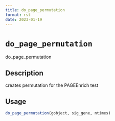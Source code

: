 ```yaml
--- 
title: do_page_permutation 
format: rst 
date: 2023-01-19 
--- 
```

# `do_page_permutation`

do_page_permutation


## Description

creates permutation for the PAGEEnrich test


## Usage

```r
do_page_permutation(gobject, sig_gene, ntimes)
```


